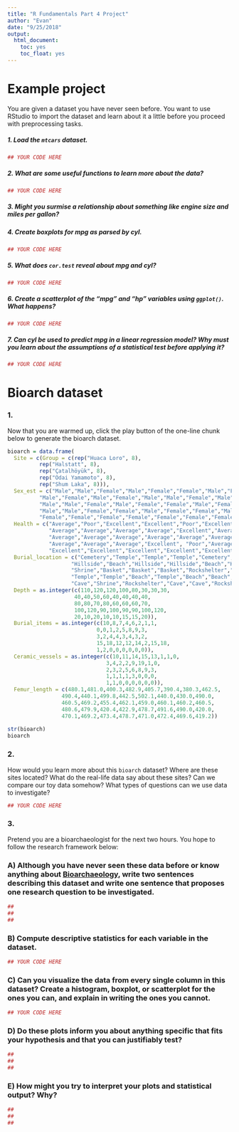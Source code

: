 ```yaml
---
title: "R Fundamentals Part 4 Project"
author: "Evan"
date: "9/25/2018"
output: 
  html_document: 
    toc: yes
    toc_float: yes
---
```


# Example project

You are given a dataset you have never seen before. You want to use RStudio to import the dataset and learn about it a little before you proceed with preprocessing tasks. 

##### 1. Load the `mtcars` dataset.  
```r
## YOUR CODE HERE
```

##### 2. What are some useful functions to learn more about the data? 
```r
## YOUR CODE HERE
```

##### 3. Might you surmise a relationship about something like engine size and miles per gallon?  

##### 4. Create boxplots for mpg as parsed by cyl. 
```r
## YOUR CODE HERE
```

##### 5. What does `cor.test` reveal about mpg and cyl?  
```r
## YOUR CODE HERE
```

##### 6. Create a scatterplot of the "mpg" and "hp" variables using `ggplot()`. What happens?  
```r
## YOUR CODE HERE
```

##### 7. Can cyl be used to predict mpg in a linear regression model? Why must you learn about the assumptions of a statistical test before applying it? 
```r
## YOUR CODE HERE
```
  
# Bioarch dataset
### 1. 
Now that you are warmed up, click the play button of the one-line chunk below to generate the bioarch dataset. 
```r
bioarch = data.frame(
  Site = c(Group = c(rep("Huaca Loro", 8),
          rep("Halstatt", 8),
          rep("Çatalhöyük", 8),
          rep("Odai Yamamoto", 8),
          rep("Shum Laka", 8))),
  Sex_est = c("Male","Male","Female","Male","Female","Female","Male","Female",
          "Male","Female","Male","Female","Male","Male","Female","Male",
          "Male","Male","Female","Male","Female","Female","Male","Female",
          "Male","Male","Female","Female","Male","Female","Female","Male",
          "Female","Female","Female","Female","Female","Female","Female","Female"),
  Health = c("Average","Poor","Excellent","Excellent","Poor","Excellent","Poor","Excellent",
             "Average","Average","Average","Average","Excellent","Average","Average","Excellent",
             "Average","Average","Average","Average","Average","Average","Average","Average",
             "Average","Average","Average","Excellent", "Poor","Average","Excellent", "Poor",
             "Excellent","Excellent","Excellent","Excellent","Excellent","Excellent","Excellent","Excellent"),
  Burial_location = c("Cemetery","Temple","Temple","Temple","Cemetery","Temple","Temple","Cemetery",
                    "Hillside","Beach","Hillside","Hillside","Beach","Hillside","Hillside","Beach",
                    "Shrine","Basket","Basket","Basket","Rockshelter","Basket","Basket","Rockshelter",
                    "Temple","Temple","Beach","Temple","Beach","Beach","Temple","Beach",
                    "Cave","Shrine","Rockshelter","Cave","Cave","Rockshelter","Cave","Cave"),
  Depth = as.integer(c(110,120,120,100,80,30,30,30,
                     40,40,50,60,40,40,40,40,
                     80,80,70,80,60,60,60,70,
                     100,120,90,100,90,90,100,120,
                     20,10,20,10,10,15,15,20)),
  Burial_items = as.integer(c(10,8,7,4,6,2,1,1,
                            0,0,1,2,5,8,9,3,
                            3,2,4,4,3,4,3,2,
                            15,18,12,12,14,2,15,18,
                            1,2,0,0,0,0,0,0)),
  Ceramic_vessels = as.integer(c(10,11,14,15,13,1,1,0,
                               3,4,2,2,9,19,1,0,
                               2,3,2,5,6,8,9,3,
                               1,1,1,1,3,0,0,0,
                               1,1,0,0,0,0,0,0)),
  Femur_length = c(480.1,481.0,400.3,482.9,405.7,390.4,380.3,462.5,
                 490.4,440.1,499.8,442.5,502.1,440.0,430.0,490.0,
                 460.5,469.2,455.4,462.1,459.0,460.1,460.2,460.5,
                 480.6,479.9,420.4,422.9,478.7,491.6,490.0,420.0,
                 470.1,469.2,473.4,478.7,471.0,472.4,469.6,419.2))
                  
str(bioarch)
bioarch
```

### 2. 
How would you learn more about this `bioarch` dataset? Where are these sites located? What do the real-life data say about these sites? Can we compare our toy data somehow? What types of questions can we use data to investigate? 
```r
## YOUR CODE HERE
```

### 3. 
Pretend you are a bioarchaeologist for the next two hours. You hope to follow the research framework below:

### A) Although you have never seen these data before or know anything about [Bioarchaeology](https://en.wikipedia.org/wiki/Bioarchaeology), write two sentences describing this dataset and write one sentence that proposes one research question to be investigated. 
```r
##
##
##
```

### B) Compute descriptive statistics for each variable in the dataset.  
```r
## YOUR CODE HERE
```

### C) Can you visualize the data from every single column in this dataset? Create a histogram, boxplot, or scatterplot for the ones you can, and explain in writing the ones you cannot.  
```r
## YOUR CODE HERE
```

### D) Do these plots inform you about anything specific that fits your hypothesis and that you can justifiably test? 
```r
## 
##
##
```

### E) How might you try to interpret your plots and statistical output? Why? 
```r
##
##
##
```

